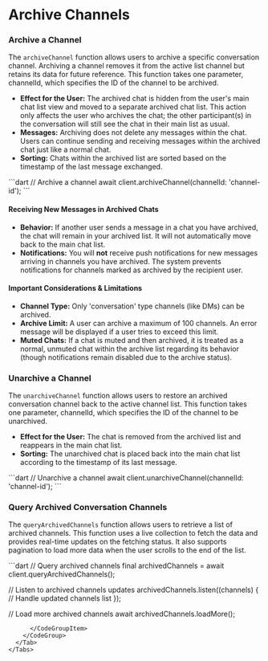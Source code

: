 # Archive Channels

### Archive a Channel

The `archiveChannel` function allows users to archive a specific conversation channel. Archiving a channel removes it from the active list channel but retains its data for future reference. This function takes one parameter, channelId, which specifies the ID of the channel to be archived.

* **Effect for the User:** The archived chat is hidden from the user's main chat list view and moved to a separate archived chat list. This action only affects the user who archives the chat; the other participant(s) in the conversation will still see the chat in their main list as usual.
* **Messages:** Archiving does not delete any messages within the chat. Users can continue sending and receiving messages within the archived chat just like a normal chat.
* **Sorting:** Chats within the archived list are sorted based on the timestamp of the last message exchanged.

<Tabs>
  <Tab title="Flutter">
    <CodeGroup>
      <CodeGroupItem>
```dart
// Archive a channel
await client.archiveChannel(channelId: 'channel-id');
```
      </CodeGroupItem>
    </CodeGroup>
  </Tab>
</Tabs>

#### Receiving New Messages in Archived Chats

* **Behavior:** If another user sends a message in a chat you have archived, the chat will remain in your archived list. It will not automatically move back to the main chat list.
* **Notifications:** You will **not** receive push notifications for new messages arriving in channels you have archived. The system prevents notifications for channels marked as archived by the recipient user.

#### Important Considerations & Limitations

* **Channel Type:** Only 'conversation' type channels (like DMs) can be archived.
* **Archive Limit:** A user can archive a maximum of 100 channels. An error message will be displayed if a user tries to exceed this limit.
* **Muted Chats:** If a chat is muted and then archived, it is treated as a normal, unmuted chat within the archive list regarding its behavior (though notifications remain disabled due to the archive status).

### Unarchive a Channel

The `unarchiveChannel` function allows users to restore an archived conversation channel back to the active channel list. This function takes one parameter, channelId, which specifies the ID of the channel to be unarchived.

* **Effect for the User:** The chat is removed from the archived list and reappears in the main chat list.
* **Sorting:** The unarchived chat is placed back into the main chat list according to the timestamp of its last message.

<Tabs>
  <Tab title="Flutter">
    <CodeGroup>
      <CodeGroupItem>
```dart
// Unarchive a channel
await client.unarchiveChannel(channelId: 'channel-id');
```
      </CodeGroupItem>
    </CodeGroup>
  </Tab>
</Tabs>

### Query Archived Conversation Channels

The `queryArchivedChannels` function allows users to retrieve a list of archived channels. This function uses a live collection to fetch the data and provides real-time updates on the fetching status. It also supports pagination to load more data when the user scrolls to the end of the list.

<Tabs>
  <Tab title="Flutter">
    <CodeGroup>
      <CodeGroupItem>
```dart
// Query archived channels
final archivedChannels = await client.queryArchivedChannels();

// Listen to archived channels updates
archivedChannels.listen((channels) {
  // Handle updated channels list
});

// Load more archived channels
await archivedChannels.loadMore();
```
      </CodeGroupItem>
    </CodeGroup>
  </Tab>
</Tabs>